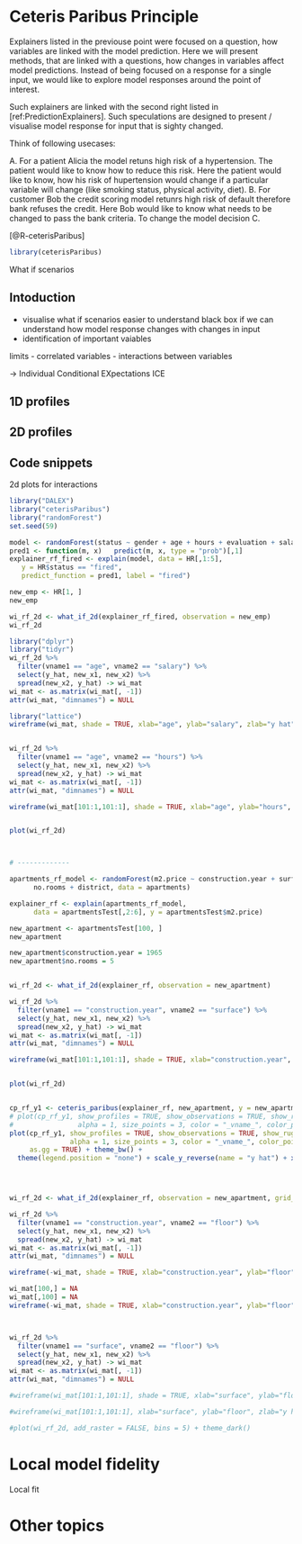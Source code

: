 # Ceteris Paribus Principle {#ceterisParibus}

Explainers listed in the previouse point were focused on a question, how variables are linked with the model prediction. 
Here we will present methods, that are linked with a questions, how changes in variables affect model predictions. Instead of being focused on a response for a single input, we would like to explore model responses around the point of interest.

Such explainers are linked with the second right listed in [ref:PredictionExplainers]. Such speculations are designed to present / visualise model response for input that is sighty changed.


Think of following usecases:

A. For a patient Alicia the model retuns high risk of a hypertension. The patient would like to know how to reduce this risk. Here the patient would like to know, how his risk of hupertension would change if a particular variable will change (like smoking status, physical activity, diet).
B. For customer Bob the credit scoring model retunrs high risk of default therefore bank refuses the credit. Here Bob would like to know what needs to be changed to pass the bank criteria. To change the model decision 
C. 



[@R-ceterisParibus]

```r
library(ceterisParibus)
```

What if scenarios

## Intoduction

+ visualise what if scenarios
  easier to understand black box if we can understand how model response changes with changes in input
+ identification of important vaiables

limits
- correlated variables
- interactions between variables

-> 
Individual Conditional EXpectations ICE






## 1D profiles

## 2D profiles

## Code snippets

2d plots for interactions

```r
library("DALEX")
library("ceterisParibus")
library("randomForest")
set.seed(59)

model <- randomForest(status ~ gender + age + hours + evaluation + salary, data = HR)
pred1 <- function(m, x)   predict(m, x, type = "prob")[,1]
explainer_rf_fired <- explain(model, data = HR[,1:5],
   y = HR$status == "fired",
   predict_function = pred1, label = "fired")

new_emp <- HR[1, ]
new_emp

wi_rf_2d <- what_if_2d(explainer_rf_fired, observation = new_emp)
wi_rf_2d

library("dplyr")
library("tidyr")
wi_rf_2d %>% 
  filter(vname1 == "age", vname2 == "salary") %>%
  select(y_hat, new_x1, new_x2) %>%
  spread(new_x2, y_hat) -> wi_mat
wi_mat <- as.matrix(wi_mat[, -1])
attr(wi_mat, "dimnames") = NULL

library("lattice")
wireframe(wi_mat, shade = TRUE, xlab="age", ylab="salary", zlab="y hat")


wi_rf_2d %>% 
  filter(vname1 == "age", vname2 == "hours") %>%
  select(y_hat, new_x1, new_x2) %>%
  spread(new_x2, y_hat) -> wi_mat
wi_mat <- as.matrix(wi_mat[, -1])
attr(wi_mat, "dimnames") = NULL

wireframe(wi_mat[101:1,101:1], shade = TRUE, xlab="age", ylab="hours", zlab="y hat")


plot(wi_rf_2d)



# -------------

apartments_rf_model <- randomForest(m2.price ~ construction.year + surface + floor +
      no.rooms + district, data = apartments)

explainer_rf <- explain(apartments_rf_model,
      data = apartmentsTest[,2:6], y = apartmentsTest$m2.price)

new_apartment <- apartmentsTest[100, ]
new_apartment

new_apartment$construction.year = 1965
new_apartment$no.rooms = 5


wi_rf_2d <- what_if_2d(explainer_rf, observation = new_apartment)

wi_rf_2d %>% 
  filter(vname1 == "construction.year", vname2 == "surface") %>%
  select(y_hat, new_x1, new_x2) %>%
  spread(new_x2, y_hat) -> wi_mat
wi_mat <- as.matrix(wi_mat[, -1])
attr(wi_mat, "dimnames") = NULL

wireframe(wi_mat[101:1,101:1], shade = TRUE, xlab="construction.year", ylab="surface", zlab="y hat")


plot(wi_rf_2d)


cp_rf_y1 <- ceteris_paribus(explainer_rf, new_apartment, y = new_apartment$m2.price, variables = c("construction.year", "floor"))
# plot(cp_rf_y1, show_profiles = TRUE, show_observations = TRUE, show_rugs = FALSE,
#                alpha = 1, size_points = 3, color = "_vname_", color_points = "black")
plot(cp_rf_y1, show_profiles = TRUE, show_observations = TRUE, show_rugs = FALSE,
               alpha = 1, size_points = 3, color = "_vname_", color_points = "black",
     as.gg = TRUE) + theme_bw() + 
  theme(legend.position = "none") + scale_y_reverse(name = "y hat") + xlab("")




wi_rf_2d <- what_if_2d(explainer_rf, observation = new_apartment, grid_points = 201, selected_variables = c("construction.year", "floor"))

wi_rf_2d %>% 
  filter(vname1 == "construction.year", vname2 == "floor") %>%
  select(y_hat, new_x1, new_x2) %>%
  spread(new_x2, y_hat) -> wi_mat
wi_mat <- as.matrix(wi_mat[, -1])
attr(wi_mat, "dimnames") = NULL

wireframe(-wi_mat, shade = TRUE, xlab="construction.year", ylab="floor", zlab="y hat")

wi_mat[100,] = NA
wi_mat[,100] = NA
wireframe(-wi_mat, shade = TRUE, xlab="construction.year", ylab="floor", zlab="y hat")



wi_rf_2d %>% 
  filter(vname1 == "surface", vname2 == "floor") %>%
  select(y_hat, new_x1, new_x2) %>%
  spread(new_x2, y_hat) -> wi_mat
wi_mat <- as.matrix(wi_mat[, -1])
attr(wi_mat, "dimnames") = NULL

#wireframe(wi_mat[101:1,101:1], shade = TRUE, xlab="surface", ylab="floor", zlab="y hat")

#wireframe(wi_mat[101:1,101:1], xlab="surface", ylab="floor", zlab="y hat")

#plot(wi_rf_2d, add_raster = FALSE, bins = 5) + theme_dark()


```

# Local model fidelity

 Local fit

# Other topics


